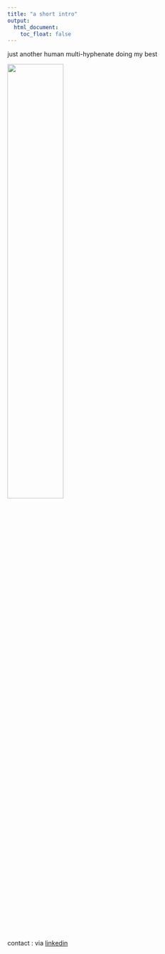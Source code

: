 ```yaml
---
title: "a short intro"
output:
  html_document:
    toc_float: false
---
```


just another human multi-hyphenate doing my best

<img src="images_lifesite/rupistand.jpg" style="width:50%">

contact : via [linkedin](www.linkedin.com/in/audrey-yeo-8000)


